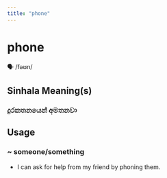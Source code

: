```yaml
---
title: "phone"
---
```


# phone

🗣️ /fəʊn/

## Sinhala Meaning(s)

### දුරකතනයෙන් අමතනවා

## Usage

### ~ someone/something

- I can ask for help from my friend by phoning them.

